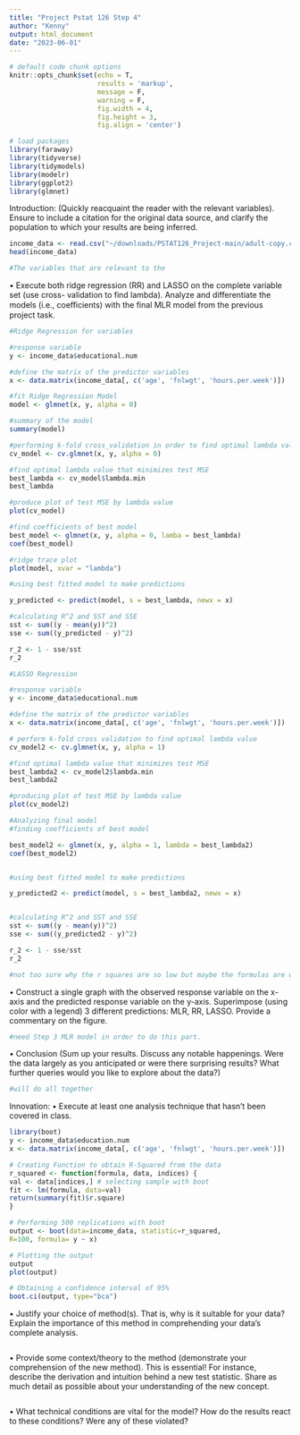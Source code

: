 ```yaml
---
title: "Project Pstat 126 Step 4"
author: "Kenny"
output: html_document
date: "2023-06-01"
---
```

```r
# default code chunk options
knitr::opts_chunk$set(echo = T,
                      results = 'markup',
                      message = F, 
                      warning = F,
                      fig.width = 4,
                      fig.height = 3,
                      fig.align = 'center') 

# load packages
library(faraway)
library(tidyverse)
library(tidymodels)
library(modelr)
library(ggplot2)
library(glmnet)
```


Introduction: (Quickly reacquaint the reader with the relevant variables). Ensure to
include a citation for the original data source, and clarify the population to which your
results are being inferred.
```r

income_data <- read.csv("~/downloads/PSTAT126_Project-main/adult-copy.csv")
head(income_data)

#The variables that are relevant to the 

```


• Execute both ridge regression (RR) and LASSO on the complete variable set (use cross-
validation to find lambda). Analyze and differentiate the models (i.e., coeﬀicients) with
the final MLR model from the previous project task.
```r

#Ridge Regression for variables 

#response variable
y <- income_data$educational.num

#define the matrix of the predictor variables
x <- data.matrix(income_data[, c('age', 'fnlwgt', 'hours.per.week')])

#fit Ridge Regression Model
model <- glmnet(x, y, alpha = 0)

#summary of the model
summary(model)

#performing k-fold cross_validation in order to find optimal lambda value
cv_model <- cv.glmnet(x, y, alpha = 0)

#find optimal lambda value that minimizes test MSE
best_lambda <- cv_model$lambda.min
best_lambda

#produce plot of test MSE by lambda value
plot(cv_model)

#find coefficients of best model
best_model <- glmnet(x, y, alpha = 0, lamba = best_lambda)
coef(best_model)

#ridge trace plot 
plot(model, xvar = "lambda")

#using best fitted model to make predictions

y_predicted <- predict(model, s = best_lambda, newx = x)

#calculating R^2 and SST and SSE
sst <- sum((y - mean(y))^2)
sse <- sum((y_predicted - y)^2)

r_2 <- 1 - sse/sst
r_2


```


```r
#LASSO Regression

#response variable
y <- income_data$educational.num

#define the matrix of the predictor variables
x <- data.matrix(income_data[, c('age', 'fnlwgt', 'hours.per.week')])

# perform k-fold cross validation to find optimal lambda value
cv_model2 <- cv.glmnet(x, y, alpha = 1)

#find optimal lambda value that minimizes test MSE
best_lambda2 <- cv_model2$lambda.min
best_lambda2

#producing plot of test MSE by lambda value
plot(cv_model2)

#Analyzing final model
#finding coefficients of best model

best_model2 <- glmnet(x, y, alpha = 1, lambda = best_lambda2)
coef(best_model2)


#using best fitted model to make predictions

y_predicted2 <- predict(model, s = best_lambda2, newx = x)


#calculating R^2 and SST and SSE
sst <- sum((y - mean(y))^2)
sse <- sum((y_predicted2 - y)^2)

r_2 <- 1 - sse/sst
r_2

#not too sure why the r squares are so low but maybe the formulas are wrong for the r squared 

```



• Construct a single graph with the observed response variable on the x-axis and the
predicted response variable on the y-axis. Superimpose (using color with a legend) 3
different predictions: MLR, RR, LASSO. Provide a commentary on the figure.
```r

#need Step 3 MLR model in order to do this part.

```



• Conclusion (Sum up your results. Discuss any notable happenings. Were the data largely
as you anticipated or were there surprising results? What further queries would you like
to explore about the data?)

```r
#will do all together


```


Innovation:
• Execute at least one analysis technique that hasn’t been covered in class.

```r
library(boot)
y <- income_data$education.num
x <- data.matrix(income_data[, c('age', 'fnlwgt', 'hours.per.week')])

# Creating Function to obtain R-Squared from the data
r_squared <- function(formula, data, indices) {
val <- data[indices,] # selecting sample with boot 
fit <- lm(formula, data=val)
return(summary(fit)$r.square)
} 

# Performing 500 replications with boot 
output <- boot(data=income_data, statistic=r_squared, 
R=100, formula= y ~ x)

# Plotting the output
output 
plot(output)

# Obtaining a confidence interval of 95%
boot.ci(output, type="bca")


```


• Justify your choice of method(s). That is, why is it suitable for your data? Explain the
importance of this method in comprehending your data’s complete analysis.

```r



```

• Provide some context/theory to the method (demonstrate your comprehension of the new
method). This is essential! For instance, describe the derivation and intuition behind
a new test statistic. Share as much detail as possible about your understanding of the
new concept.

```r



```


• What technical conditions are vital for the model? How do the results react to these
conditions? Were any of these violated?

```r



```

